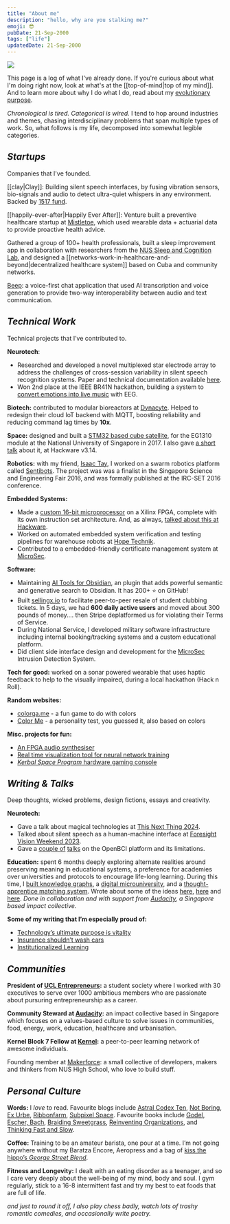 ```yaml
---
title: "About me"
description: "hello, why are you stalking me?"
emoji: 😎
pubDate: 21-Sep-2000
tags: ["life"]
updatedDate: 21-Sep-2000
---
```



<img src="/pfp-min.png" class="w-36 h-36" />

This page is a log of what I've already done. If you're curious about what I'm doing right now, look at what's at the [[top-of-mind|top of my mind]].
And to learn more about why I do what I do, read about my [evolutionary purpose](/letters/answer-the-call/).

_Chronological is tired. Categorical is wired._ I tend to hop around industries and themes, chasing interdisciplinary problems that span multiple types of work. So, what follows is my life, decomposed into somewhat legible categories.

## _Startups_

<Callout emoji="🚀" color="bg-violet-50">Companies that I've founded.</Callout>

[[clay|Clay]]: Building silent speech interfaces, by fusing vibration sensors, bio-signals and audio to detect ultra-quiet whispers in any environment. Backed by [1517 fund](https://www.1517fund.com/).

[[happily-ever-after|Happily Ever After]]: Venture built a preventive healthcare startup at [Mistletoe](https://mistletoe.co/), which used wearable data + actuarial data to provide proactive health advice.

Gathered a group of 100+ health professionals, built a sleep improvement app in collaboration with researchers from the [NUS Sleep and Cognition Lab](https://medicine.nus.edu.sg/csc/research-labs/sleep-and-cognition-laboratory/), and designed a [[networks-work-in-healthcare-and-beyond|decentralized healthcare system]] based on Cuba and community networks.

[Beep](https://beepvoice.app/): a voice-first chat application that used AI transcription and voice generation to provide two-way interoperability between audio and text communication.

## _Technical Work_

<Callout emoji="💜" color="bg-violet-50">Technical projects that I’ve contributed to.</Callout>

**Neurotech**: 

- Researched and developed a novel multiplexed star electrode array to address the challenges of cross-session variability in silent speech recognition systems. Paper and technical documentation available [here](https://github.com/solderneer/nexus-silent-speech).
- Won 2nd place at the IEEE BR41N hackathon, building a system to [convert emotions into live music](https://www.youtube.com/watch?v=bpjq22Odtjs) with EEG.

**Biotech:** contributed to modular bioreactors at [Dynacyte](https://www.dynacyte.com/). Helped to redesign their cloud IoT backend with MQTT, boosting reliability and reducing command lag times by **10x**.

**Space:** designed and built a [STM32 based cube satellite](https://github.com/solderneer/ARMsat), for the EG1310 module at the National University of Singapore in 2017. I also gave [a short talk](https://engineers.sg/video/tm32-based-nanosatellite-project-hackware-v3-14159--1773) about it, at Hackware v3.14.

**Robotics:** with my friend, [Isaac Tay](https://github.com/IsaacTay), I worked on a swarm robotics platform called [Sentibots](https://github.com/solderneer/Sentibots). The project was was a finalist in the Singapore Science and Engineering Fair 2016, and was formally published at the IRC-SET 2016 conference.

**Embedded Systems:**

- Made a [custom 16-bit microprocessor](https://github.com/solderneer/artemis) on a Xilinx FPGA, complete with its own instruction set architecture. And, as always, [talked about this at Hackware](https://engineers.sg/video/custom-designed-16-bit-processor-in-a-xilinx-fpga--2517). 
- Worked on automated embedded system verification and testing pipelines for warehouse robots at [Hope Technik](https://www.hopetechnik.com/).
- Contributed to a embedded-friendly certificate management system at [MicroSec](https://www.usec.io/).

**Software:**

- Maintaining [AI Tools for Obsidian](https://github.com/solderneer/obsidian-ai-tools), an plugin that adds powerful semantic and generative search to Obsidian. It has 200+ ⭐ on GitHub!
- Built [sellingx.io](http://sellingx.io) to facilitate peer-to-peer resale of student clubbing tickets. In 5 days, we had **600 daily active users** and moved about 300 pounds of money…. then Stripe deplatformed us for violating their Terms of Service.
- During National Service, I developed military software infrastructure including internal booking/tracking systems and a custom educational platform.
- Did client side interface design and development for the [MicroSec](https://www.usec.io/) Intrusion Detection System.

**Tech for good:** worked on a sonar powered wearable that uses haptic feedback to help to the visually impaired, during a local hackathon (Hack n Roll).

**Random websites:**
- [colorga.me](https://colorga.me/) - a fun game to do with colors
- [Color Me](https://colorme.solderneer.me/) - a personality test, you guessed it, also based on colors

**Misc. projects for fun:**

- [An FPGA audio synthesiser](https://github.com/solderneer/Synthesia)
- [Real time visualization tool for neural network training](https://github.com/makerforceio/nviz)
- [_Kerbal Space Program_ hardware gaming console](https://makerforce.io/the-ksp-command-station-2/)

## _Writing & Talks_

<Callout emoji="🧠" color="bg-violet-50">Deep thoughts, wicked problems, design fictions, essays and creativity.</Callout>

**Neurotech:** 
- Gave a talk about magical technologies at [This Next Thing 2024](https://2024.thisnextthing.com/speakers).
- Talked about silent speech as a human-machine interface at [Foresight Vision Weekend 2023](https://foresight.org/vw2023fr-agenda/).
- Gave a [couple of](https://engineers.sg/video/openbci-an-introduction-to-brain-computer-interfaces-hackware-v5-5-x-stackx--3629) [talks](https://engineers.sg/video/love-at-first-byte-a-romantic-journey-into-the-future-of-us-geekcampsg-2019--3718) on the OpenBCI platform and its limitations.

**Education:** spent 6 months deeply exploring alternate realities around preserving meaning in educational systems, a preference for academies over universities and protocols to encourage life-long learning. During this time, I [built knowledge graphs](https://github.com/axiomacademy/content-loader), a [digital microuniversity](https://github.com/axiomacademy/solo), and a [thought-apprentice matching system](https://github.com/axiomacademy/v0.1-student-app). Wrote about some of the ideas [here](https://makerforce.io/learning-used-to-be-fun/), [here](https://makerforce.io/institutionalised-learning/) and [here](https://makerforce.io/do-you-need-to-be-taught-to-teach/). _Done in collaboration and with support from [Audacity](https://audacity.world), a Singapore based impact collective._

**Some of my writing that I’m especially proud of:**

- [Technology’s ultimate purpose is vitality](https://heacare.substack.com/p/technologys-ultimate-purpose-is-vitality)
- [Insurance shouldn’t wash cars](https://heacare.substack.com/p/insurance-shouldnt-wash-cars)
- [Institutionalized Learning](https://makerforce.io/institutionalised-learning/)

## _Communities_

**President of [UCL Entrepreneurs](https://ucle.co):** a student society where I worked with 30 executives to serve over 1000 ambitious members who are passionate about pursuring entrepreneurship as a career.

**Community Steward at [Audacity](https://audacity.world):** an impact collective based in Singapore which focuses on a values-based culture to solve issues in communities, food, energy, work, education, healthcare and urbanisation.

**Kernel Block 7 Fellow at [Kernel](https://kernel.community/):** a peer-to-peer learning network of awesome individuals.

Founding member at [Makerforce](https://makerforce.io): a small collective of developers, makers and thinkers from NUS High School, who love to build stuff.

## _Personal Culture_

**Words:** I _love_ to read. Favourite blogs include [Astral Codex Ten](https://astralcodexten.substack.com/), [Not Boring](https://www.notboring.co/), [Ex Urbe](https://www.exurbe.com/about/), [Ribbonfarm](https://www.ribbonfarm.com/), [Subpixel Space](https://subpixel.space/). Favourite books include [Godel, Escher, Bach](https://www.amazon.co.uk/Godel-Escher-Bach-Eternal-Golden/dp/0465026567), [Braiding Sweetgrass](https://www.goodreads.com/book/show/17465709-braiding-sweetgrass), [Reinventing Organizations](https://reinventingorganizationswiki.com/en/), and [Thinking Fast and Slow](https://www.amazon.co.uk/Thinking-Fast-Slow-Daniel-Kahneman/dp/0141033576).

**Coffee:** Training to be an amateur barista, one pour at a time. I’m not going anywhere without my Baratza Encore, Aeropress and a bag of [kiss the hippo’s _George Street Blend_](https://kissthehippo.com/collections/coffee).

**Fitness and Longevity:** I dealt with an eating disorder as a teenager, and so I care very deeply about the well-being of my mind, body and soul. I gym regularly, stick to a 16-8 intermittent fast and try my best to eat foods that are full of life.

_and just to round it off, I also play chess badly, watch lots of trashy romantic comedies, and occasionally write poetry._
